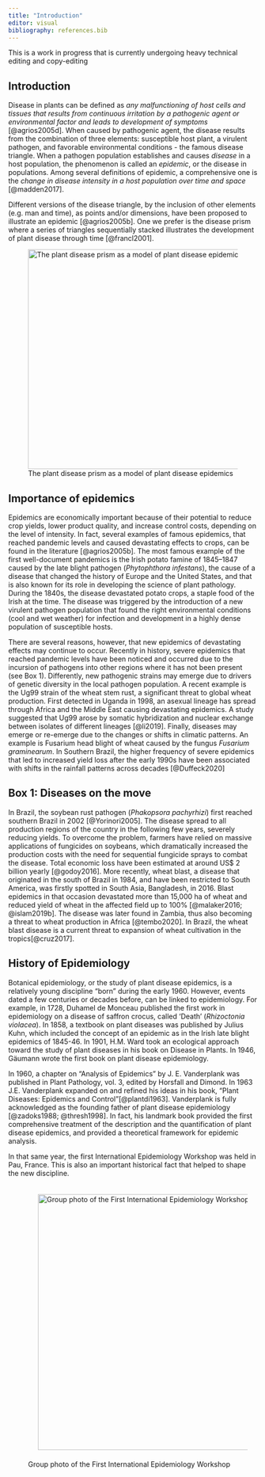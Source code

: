 ```yaml
---
title: "Introduction"
editor: visual
bibliography: references.bib
---
```


::: {.callout-note appearance="simple"}
This is a work in progress that is currently undergoing heavy technical editing and copy-editing
:::

## Introduction

Disease in plants can be defined as *any malfunctioning of host cells and tissues that results from continuous irritation by a pathogenic agent or environmental factor and leads to development of symptoms* [@agrios2005d]. When caused by pathogenic agent, the disease results from the combination of three elements: susceptible host plant, a virulent pathogen, and favorable environmental conditions - the famous disease triangle. When a pathogen population establishes and causes *disease* in a host population, the phenomenon is called an *epidemic*, or the disease in populations. Among several definitions of epidemic, a comprehensive one is the *change in disease intensity in a host population over time and space* [@madden2017].

Different versions of the disease triangle, by the inclusion of other elements (e.g. man and time), as points and/or dimensions, have been proposed to illustrate an epidemic [@agrios2005b]. One we prefer is the disease prism where a series of triangles sequentially stacked illustrates the development of plant disease through time [@francl2001].

![The plant disease prism as a model of plant disease epidemics](imgs/prism.png){#fig-prism fig-align="center" width="444"}

## Importance of epidemics

Epidemics are economically important because of their potential to reduce crop yields, lower product quality, and increase control costs, depending on the level of intensity. In fact, several examples of famous epidemics, that reached pandemic levels and caused devastating effects to crops, can be found in the literature [@agrios2005b]. The most famous example of the first well-document pandemics is the Irish potato famine of 1845--1847 caused by the late blight pathogen (*Phytophthora infestans*), the cause of a disease that changed the history of Europe and the United States, and that is also known for its role in developing the science of plant pathology. During the 1840s, the disease devastated potato crops, a staple food of the Irish at the time. The disease was triggered by the introduction of a new virulent pathogen population that found the right environmental conditions (cool and wet weather) for infection and development in a highly dense population of susceptible hosts.


There are several reasons, however, that new epidemics of devastating effects may continue to occur. Recently in history, severe epidemics that reached pandemic levels have been noticed and occurred due to the incursion of pathogens into other regions where it has not been present (see Box 1). Differently, new pathogenic strains may emerge due to drivers of genetic diversity in the local pathogen population. A recent example is the Ug99 strain of the wheat stem rust, a significant threat to global wheat production. First detected in Uganda in 1998, an asexual lineage has spread through Africa and the Middle East causing devastating epidemics. A study suggested that Ug99 arose by somatic hybridization and nuclear exchange between isolates of different lineages [@li2019]. Finally, diseases may emerge or re-emerge due to the changes or shifts in climatic patterns. An example is Fusarium head blight of wheat caused by the fungus *Fusarium graminearum*. In Southern Brazil, the higher frequency of severe epidemics that led to increased yield loss after the early 1990s have been associated with shifts in the rainfall patterns across decades [@Duffeck2020]

::: callout-note
## Box 1: Diseases on the move

In Brazil, the soybean rust pathogen (*Phakopsora pachyrhizi*) first reached southern Brazil in 2002 [@Yorinori2005]. The disease spread to all production regions of the country in the following few years, severely reducing yields. To overcome the problem, farmers have relied on massive applications of fungicides on soybeans, which dramatically increased the production costs with the need for sequential fungicide sprays to combat the disease. Total economic loss have been estimated at around US\$ 2 billion yearly [@godoy2016]. More recently, wheat blast, a disease that originated in the south of Brazil in 1984, and have been restricted to South America, was firstly spotted in South Asia, Bangladesh, in 2016. Blast epidemics in that occasion devastated more than 15,000 ha of wheat and reduced yield of wheat in the affected field up to 100% [@malaker2016; @islam2019b]. The disease was later found in Zambia, thus also becoming a threat to wheat production in Africa [@tembo2020]. In Brazil, the wheat blast disease is a current threat to expansion of wheat cultivation in the tropics[@cruz2017].
:::

## History of Epidemiology

Botanical epidemiology, or the study of plant disease epidemics, is a relatively young discipline "born" during the early 1960. However, events dated a few centuries or decades before, can be linked to epidemiology. For example, in 1728, Duhamel de Monceau published the first work in epidemiology on a disease of saffron crocus, called 'Death' (*Rhizoctonia violacea*). In 1858, a textbook on plant diseases was published by Julius Kuhn, which included the concept of an epidemic as in the Irish late blight epidemics of 1845-46. In 1901, H.M. Ward took an ecological approach toward the study of plant diseases in his book on Disease in Plants. In 1946, Gäumann wrote the first book on plant disease epidemiology.

In 1960, a chapter on "Analysis of Epidemics" by J. E. Vanderplank was published in Plant Pathology, vol. 3, edited by Horsfall and Dimond. In 1963 J.E. Vanderplank expanded on and refined his ideas in his book, "Plant Diseases: Epidemics and Control"[@plantdi1963]. Vanderplank is fully acknowledged as the founding father of plant disease epidemiology [@zadoks1988; @thresh1998]. In fact, his landmark book provided the first comprehensive treatment of the description and the quantification of plant disease epidemics, and provided a theoretical framework for epidemic analysis.

In that same year, the first International Epidemiology Workshop was held in Pau, France. This is also an important historical fact that helped to shape the new discipline.

![Group photo of the First International Epidemiology Workshop](imgs/iew1.png){#fig-iew1 style="padding:20px" fig-align="center" width="517"}
